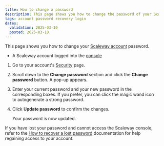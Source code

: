 ```yaml
---
title: How to change a password
description: This page shows you how to change the password of your Scaleway account.
tags: account password recovery login
dates:
  validation: 2025-03-10
  posted: 2025-03-10
---
```



This page shows you how to change your [Scaleway account](https://console.scaleway.com) password.

<Requirements />

- A Scaleway account logged into the [console](https://console.scaleway.com)

1. Go to your account's [Security](https://console.scaleway.com/settings/account/security) page.
2. Scroll down to the **Change password** section and click the **Change password** button. A pop-up appears.
3. Enter your current password and your new password in the corresponding boxes.
    If you prefer, you can click the magic wand icon to autogenerate a strong password.
4. Click **Update password** to confirm the changes.

    Your password is now updated.

If you have lost your password and cannot access the Scaleway console, refer to the [How to recover a lost password](/account/how-to/recover-a-lost-password) documentation for help regaining access to your account.